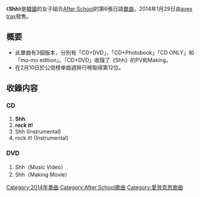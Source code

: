 {{Infobox Single
| Name           = Shh
| Cover          = 
| Artist         = [[After_School|After School]]
| Album          = [[Dress_to_kill|Dress to kill]]
| A-side         = Shh
| B-side         = rock it!
| Released       = 2014年1月29日
| Format         = [[单曲|单曲]]
| Recorded       = 2013年<br/>{{JPN}}
| Genre          = [[J-POP|J-POP]]
| Lenght         =
| Label          = [[avex_trax|avex trax]]
| Writer         = 
| Producer       = 
| Certification  = 
| Chart position = * 週榜最高排名第12位<small>（[[Oricon公信榜|Oricon]]）</small> 
| Last single    = [[Heaven_(After_School單曲)|Heaven]]<br/>（2013年） 
| This single    = '''Shh'''<br/>（2014年）
| Next single    = -
| Misc           =
}}

《'''Shh'''》是[[韓國|韓國]]的女子組合[[After_School|After School]]的第6張日語[[單曲|單曲]]，2014年1月29日由[[avex_trax|avex trax]]發售。

== 概要 ==
* 此單曲有3個版本，分別有「CD+DVD」、「CD+Photobook」「CD ONLY」和「mu-mo edition」。「CD+DVD」收錄了《Shh》的PV和Making。
* 在2月10日於公信榜单曲週排行榜取得第12位。

== 收錄内容 ==
=== CD ===
# '''Shh'''
# '''rock it!'''
# Shh (Instrumental)
# rock it! (Instrumental)

=== DVD ===
# Shh（Music Video）
# Shh（Making Movie）



{{After School}}

{{DEFAULTSORT:Shh}}
[[Category:2014年單曲|Category:2014年單曲]]
[[Category:After_School歌曲|Category:After School歌曲]]
[[Category:愛貝克思歌曲|Category:愛貝克思歌曲]]

{{single-stub}}